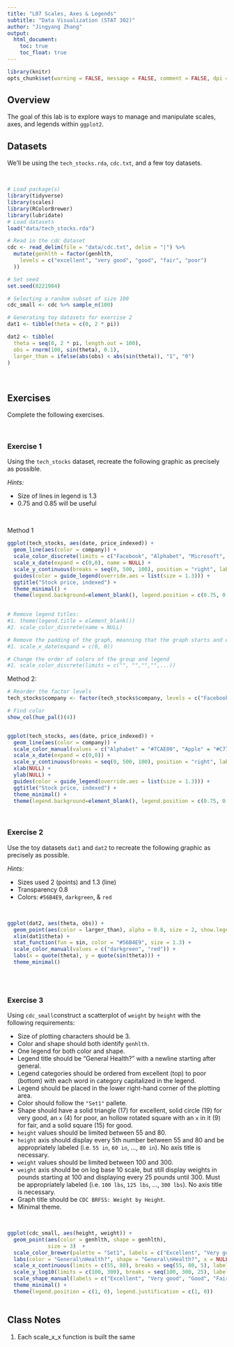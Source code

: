 ```yaml
---
title: "L07 Scales, Axes & Legends"
subtitle: "Data Visualization (STAT 302)"
author: "Jingyang Zhang"
output:
  html_document:
    toc: true
    toc_float: true
---
```



```r
library(knitr)
opts_chunk$set(warning = FALSE, message = FALSE, comment = FALSE, dpi = 300)
```

## Overview

The goal of this lab is to explore ways to manage and manipulate scales, axes, and legends within `ggplot2`. 

## Datasets

We'll be using the `tech_stocks.rda`, `cdc.txt`, and a few toy datasets.

<br>

```r
# Load package(s)
library(tidyverse)
library(scales)
library(RColorBrewer)
library(lubridate)
# Load datasets
load("data/tech_stocks.rda")

# Read in the cdc dataset
cdc <- read_delim(file = "data/cdc.txt", delim = "|") %>%
  mutate(genhlth = factor(genhlth,
    levels = c("excellent", "very good", "good", "fair", "poor")
  ))

# Set seed
set.seed(8221984)

# Selecting a random subset of size 100
cdc_small <- cdc %>% sample_n(100)

# Generating toy datasets for exercise 2
dat1 <- tibble(theta = c(0, 2 * pi))

dat2 <- tibble(
  theta = seq(0, 2 * pi, length.out = 100),
  obs = rnorm(100, sin(theta), 0.1),
  larger_than = ifelse(abs(obs) < abs(sin(theta)), "1", "0")
)
```

<br>

## Exercises

Complete the following exercises.

<br>

### Exercise 1

Using the `tech_stocks` dataset, recreate the following graphic as precisely as possible.

*Hints:*

- Size of lines in legend is 1.3
- 0.75 and 0.85 will be useful

<br>



Method 1
```r
ggplot(tech_stocks, aes(date, price_indexed)) +
  geom_line(aes(color = company)) + 
  scale_color_discrete(limits = c("Facebook", "Alphabet", "Microsoft", "Apple")) + 
  scale_x_date(expand = c(0,0), name = NULL) + 
  scale_y_continuous(breaks = seq(0, 500, 100), position = "right", labels = scales::dollar_format(prefix = "$"), name = NULL) + 
  guides(color = guide_legend(override.aes = list(size = 1.3))) + 
  ggtitle("Stock price, indexed") + 
  theme_minimal() + 
  theme(legend.background=element_blank(), legend.position = c(0.75, 0.85), legend.title = element_blank()) 
  

# Remove legend titles:
#1. theme(legend.title = element_blank())
#2. scale_color_discrete(name = NULL)

# Remove the padding of the graph, meanning that the graph starts and ends at where there is data
#1. scale_x_date(expand = c(0, 0))

# Change the order of colors of the group and legend
#1. scale_color_discrete(limits = c("", "","","",...))

```




Method 2: 
```r

# Reorder the factor levels
tech_stocks$company <- factor(tech_stocks$company, levels = c("Facebook", "Alphabet", "Microsoft", "Apple"))

# Find color
show_col(hue_pal()(4))


ggplot(tech_stocks, aes(date, price_indexed)) +
  geom_line(aes(color = company)) + 
  scale_color_manual(values = c("Alphabet" = "#7CAE00", "Apple" = "#C77CFF", "Facebook" = "#F8766D", "Microsoft" = "#00BFC4")) + 
  scale_x_date(expand = c(0,0)) + 
  scale_y_continuous(breaks = seq(0, 500, 100), position = "right", labels = scales::dollar_format(prefix = "$")) + 
  xlab(NULL) +
  ylab(NULL) + 
  guides(color = guide_legend(override.aes = list(size = 1.3))) + 
  ggtitle("Stock price, indexed") + 
  theme_minimal() + 
  theme(legend.background=element_blank(), legend.position = c(0.75, 0.85), legend.title = element_blank()) 
``` 





<br>

### Exercise 2

Use the toy datasets `dat1` and `dat2` to recreate the following graphic as precisely as possible.

*Hints:*

- Sizes used 2 (points) and 1.3 (line)
- Transparency 0.8
- Colors: `#56B4E9`, `darkgreen`, & `red`

<br>

```r

ggplot(dat2, aes(theta, obs)) + 
  geom_point(aes(color = larger_than), alpha = 0.8, size = 2, show.legend = FALSE) + 
  xlim(dat1$theta) + 
  stat_function(fun = sin, color = "#56B4E9", size = 1.3) + 
  scale_color_manual(values = c("darkgreen", "red")) + 
  labs(x = quote(theta), y = quote(sin(theta))) + 
  theme_minimal()
  
```




<br>

### Exercise 3

Using `cdc_small`construct a scatterplot of `weight` by `height` with the following requirements: 

- Size of plotting characters should be 3.
- Color and shape should both identify `genhlth`.
- One legend for both color and shape.
- Legend title should be "General Health?" with a newline starting after general.
- Legend categories should be ordered from excellent (top) to poor (bottom) with each word in category capitalized in the legend.
- Legend should be placed in the lower right-hand corner of the plotting area. 
- Color should follow the `"Set1"` pallete.
- Shape should have a solid triangle (17) for excellent, solid circle (19) for very good, an `x` (4) for poor, an hollow rotated square with an `x` in it (9) for fair, and a solid square (15) for good.
- `height` values should be limited between 55 and 80.
- `height` axis should display every 5th number between 55 and 80 and be appropriately labeled (i.e. `55 in`, `60 in`, ..., `80 in`). No axis title is necessary.
- `weight` values should be limited between 100 and 300. 
- `weight` axis should be on log base 10 scale, but still display weights in pounds starting at 100 and displaying every 25 pounds until 300. Must be appropriately labeled (i.e. `100 lbs`, `125 lbs`, ..., `300 lbs`). No axis title is necessary.
- Graph title should be `CDC BRFSS: Weight by Height`.
- Minimal theme.

<br>


```r

ggplot(cdc_small, aes(height, weight)) + 
  geom_point(aes(color = genhlth, shape = genhlth), 
             size = 3)  + 
  scale_color_brewer(palette = "Set1", labels = c("Excellent", "Very good", "Good", "Fair", "Poor")) +
  labs(color = "General\nHealth?", shape = "General\nHealth?", x = NULL, y = NULL, title = "CDC BRFSS: Weight by Height") + 
  scale_x_continuous(limits = c(55, 80), breaks = seq(55, 80, 5), labels = scales::unit_format(accuracy = 1, unit = "in")) + 
  scale_y_log10(limits = c(100, 300), breaks = seq(100, 300, 25), labels = scales::unit_format(unit = "lbs"))  + 
  scale_shape_manual(labels = c("Excellent", "Very good", "Good", "Fair", "Poor"), values = c(17, 19, 15, 9, 4)) +
  theme_minimal() + 
  theme(legend.position = c(1, 0), legend.justification = c(1, 0))
 


```



## Class Notes ##

1. Each scale_x_x function is built the same
